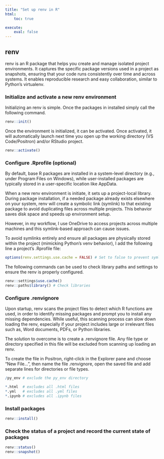 ```yaml
---
title: "Set up renv in R"
html:
    toc: true

execute:
    eval: false
---
```


## renv
renv is an R package that helps you create and manage isolated project environments. It captures the specific package versions used in a project as snapshots, ensuring that your code runs consistently over time and across systems. It enables reproducible research and easy collaboration, similar to Python’s virtualenv.


### Initialize and activate a new renv environment
Initializing an renv is simple. Once the packages in installed simply call the following command.
```r
renv::init()
```

Once the environment is initialized, it can be activated. Once activated, it will automatically launch next time you open up the working directory (VS Code/Positron) and/or RStudio project.
```r
renv::activate()
```

### Configure .Rprofile (optional)
By default, base R packages are installed in a system-level directory (e.g., under Program Files on Windows), while user-installed packages are typically stored in a user-specific location like AppData\Local\R.

When a new renv environment is initiate, it sets up a project-local library. During package installation, if a needed package already exists elsewhere on your system, renv will create a symbolic link (symlink) to that existing package to avoid duplicating files across multiple projects. This behavior saves disk space and speeds up environment setup.

However, in my workflow, I use OneDrive to access projects across multiple machines and this symlink-based approach can cause issues.

To avoid symlinks entirely and ensure all packages are physically stored within the project (mimicking Python’s venv behavior), I add the following line a project’s .Rprofile file:

```r
options(renv.settings.use.cache = FALSE) # Set to false to prevent symlinks
```

The following commands can be used to check library paths and settings to ensure the renv is properly configured.
```r
renv::settings$use.cache()
renv::paths$library() # Check libraries
```

### Configure .renvignore
Upon startup, renv scans the project files to detect which R functions are used, in order to identify missing packages and prompt you to install any missing dependencies. While useful, this scanning process can slow down loading the renv, especially if your project includes large or irrelevant files such as, Word documents, PDFs, or Python libraries.

The solution to overcome is to create a .renvignore file. Any file type or directory specified in this file will be excluded from scanning up loading an renv.

To create the file in Positron, right-click in the Explorer pane  and choose “New File…”, then name the file .renvignore, open the saved file and add separate lines for directories or file types.

```r
/py_env # exclude the py_env directory

*.html  # excludes all .html files
*.yml   # excludes all .yml files
*.ipynb # excludes all .ipynb files
```

### Install packages
```r
renv::install()
```

### Check the status of a project and record the current state of packages
```r
renv::status()
renv::snapshot()
```



